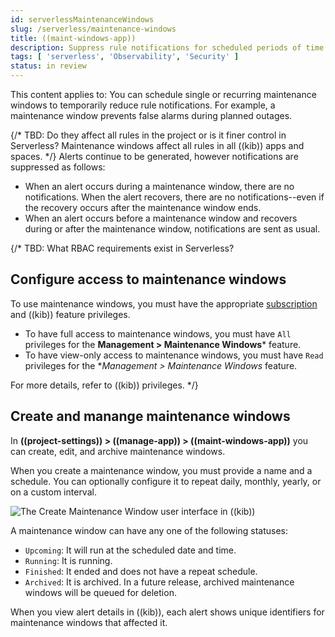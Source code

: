 ```yaml
---
id: serverlessMaintenanceWindows
slug: /serverless/maintenance-windows
title: ((maint-windows-app))
description: Suppress rule notifications for scheduled periods of time.
tags: [ 'serverless', 'Observability', 'Security' ]
status: in review
---
```


<DocBadge template="technical preview" />
This content applies to: <DocBadge template="observability" slug="/serverless/observability/what-is-observability-serverless" /> <DocBadge template="security" slug="/serverless/security/what-is-security-serverless" /> 

<DocCallOut template="technical_preview" />
You can schedule single or recurring maintenance windows to temporarily reduce rule notifications.
For example, a maintenance window prevents false alarms during planned outages.

{/*
TBD: Do they affect all rules in the project or is it finer control in Serverless? 
Maintenance windows affect all rules in all ((kib)) apps and spaces.
*/}
Alerts continue to be generated, however notifications are suppressed as follows:

- When an alert occurs during a maintenance window, there are no notifications.
When the alert recovers, there are no notifications--even if the recovery occurs after the maintenance window ends.
- When an alert occurs before a maintenance window and recovers during or after the maintenance window, notifications are sent as usual.

{/* 
TBD: What RBAC requirements exist in Serverless?
## Configure access to maintenance windows

To use maintenance windows, you must have the appropriate [subscription](((subscriptions))) and ((kib)) feature privileges.

- To have full access to maintenance windows, you must have `All` privileges for the **Management > Maintenance Windows*** feature.
- To have view-only access to maintenance windows, you must have `Read` privileges for the **Management > Maintenance Windows* feature.

For more details, refer to <DocLink id="enKibanaKibanaPrivileges">((kib)) privileges</DocLink>.
*/}

## Create and manange maintenance windows

In **((project-settings)) > ((manage-app)) > ((maint-windows-app))** you can create, edit, and archive maintenance windows.

When you create a maintenance window, you must provide a name and a schedule.
You can optionally configure it to repeat daily, monthly, yearly, or on a custom interval.

![The Create Maintenance Window user interface in ((kib))](images/create-maintenance-window.png)

A maintenance window can have any one of the following statuses:

- `Upcoming`: It will run at the scheduled date and time.
- `Running`: It is running.
- `Finished`: It ended and does not have a repeat schedule.
- `Archived`: It is archived. In a future release, archived maintenance windows will be queued for deletion.

When you view alert details in ((kib)), each alert shows unique identifiers for maintenance windows that affected it.